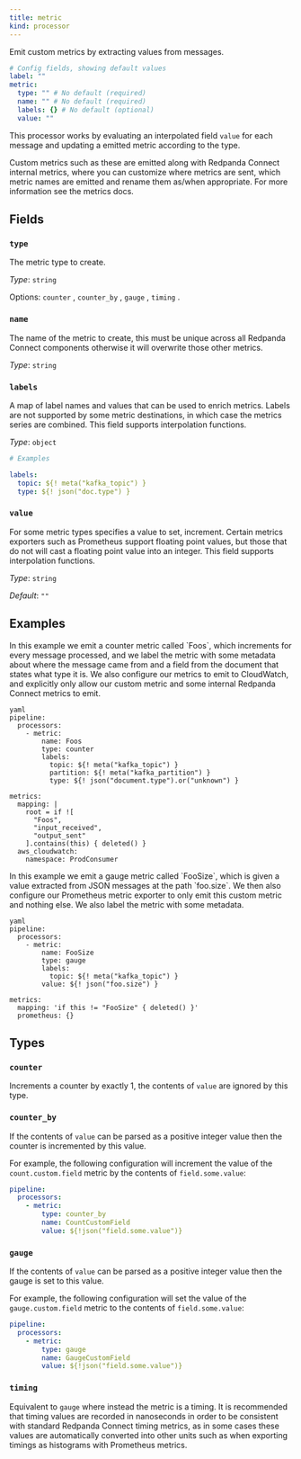 ```yaml
---
title: metric
kind: processor
---
```


Emit custom metrics by extracting values from messages.

```yml
# Config fields, showing default values
label: ""
metric:
  type: "" # No default (required)
  name: "" # No default (required)
  labels: {} # No default (optional)
  value: ""
```

This processor works by evaluating an interpolated field `value` for each message and updating a emitted metric according to the  type.

Custom metrics such as these are emitted along with Redpanda Connect internal metrics, where you can customize where metrics are sent, which metric names are emitted and rename them as/when appropriate. For more information see the metrics docs.

## Fields

### `type`

The metric  type to create.


*Type*: `string`


Options:
`counter`
, `counter_by`
, `gauge`
, `timing`
.

### `name`

The name of the metric to create, this must be unique across all Redpanda Connect components otherwise it will overwrite those other metrics.


*Type*: `string`


### `labels`

A map of label names and values that can be used to enrich metrics. Labels are not supported by some metric destinations, in which case the metrics series are combined.
This field supports interpolation functions.


*Type*: `object`


```yml
# Examples

labels:
  topic: ${! meta("kafka_topic") }
  type: ${! json("doc.type") }
```

### `value`

For some metric types specifies a value to set, increment. Certain metrics exporters such as Prometheus support floating point values, but those that do not will cast a floating point value into an integer.
This field supports interpolation functions.


*Type*: `string`

*Default*: `""`

## Examples

<Tabs>
<TabItem label="Counter">
In this example we emit a counter metric called `Foos`, which increments for every message processed, and we label the metric with some metadata about where the message came from and a field from the document that states what type it is. We also configure our metrics to emit to CloudWatch, and explicitly only allow our custom metric and some internal Redpanda Connect metrics to emit.

```
yaml
pipeline:
  processors:
    - metric:
        name: Foos
        type: counter
        labels:
          topic: ${! meta("kafka_topic") }
          partition: ${! meta("kafka_partition") }
          type: ${! json("document.type").or("unknown") }

metrics:
  mapping: |
    root = if ![
      "Foos",
      "input_received",
      "output_sent"
    ].contains(this) { deleted() }
  aws_cloudwatch:
    namespace: ProdConsumer

```

</TabItem>
<TabItem label="Gauge">
In this example we emit a gauge metric called `FooSize`, which is given a value extracted from JSON messages at the path `foo.size`. We then also configure our Prometheus metric exporter to only emit this custom metric and nothing else. We also label the metric with some metadata.

```
yaml
pipeline:
  processors:
    - metric:
        name: FooSize
        type: gauge
        labels:
          topic: ${! meta("kafka_topic") }
        value: ${! json("foo.size") }

metrics:
  mapping: 'if this != "FooSize" { deleted() }'
  prometheus: {}

```

</TabItem>
</Tabs>

## Types

### `counter`

Increments a counter by exactly 1, the contents of `value` are ignored
by this type.

### `counter_by`

If the contents of `value` can be parsed as a positive integer value
then the counter is incremented by this value.

For example, the following configuration will increment the value of the
`count.custom.field` metric by the contents of `field.some.value`:

```yaml
pipeline:
  processors:
    - metric:
        type: counter_by
        name: CountCustomField
        value: ${!json("field.some.value")}
```

### `gauge`

If the contents of `value` can be parsed as a positive integer value
then the gauge is set to this value.

For example, the following configuration will set the value of the
`gauge.custom.field` metric to the contents of `field.some.value`:

```yaml
pipeline:
  processors:
    - metric:
        type: gauge
        name: GaugeCustomField
        value: ${!json("field.some.value")}
```

### `timing`

Equivalent to `gauge` where instead the metric is a timing. It is recommended that timing values are recorded in nanoseconds in order to be consistent with standard Redpanda Connect timing metrics, as in some cases these values are automatically converted into other units such as when exporting timings as histograms with Prometheus metrics.

